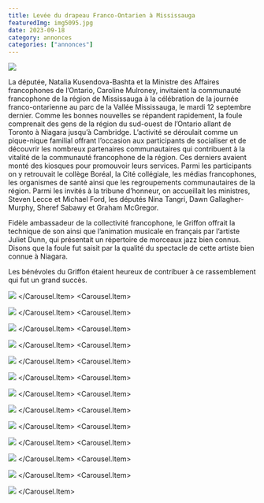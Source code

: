 ```yaml
---
title: Levée du drapeau Franco-Ontarien à Mississauga
featuredImg: img5095.jpg
date: 2023-09-18
category: annonces
categories: ["annonces"]
---
```



![](./img5095.jpg)

La députée, Natalia Kusendova-Bashta et la Ministre des Affaires francophones de l’Ontario, Caroline Mulroney, invitaient la communauté francophone de la région de Mississauga à la célébration de la journée franco-ontarienne au parc de la Vallée Mississauga, le mardi 12 septembre dernier. Comme les bonnes nouvelles se répandent rapidement, la foule comprenait des gens de la région du sud-ouest de l’Ontario allant de Toronto à Niagara jusqu’à Cambridge. L’activité se déroulait comme un pique-nique familial offrant l’occasion aux participants de socialiser et de découvrir les nombreux partenaires communautaires qui contribuent à la vitalité de la communauté francophone de la région. Ces derniers avaient monté des kiosques pour promouvoir leurs services. Parmi les participants on y retrouvait le collège Boréal, la Cité collégiale, les médias francophones, les organismes de santé ainsi que les regroupements communautaires de la région. Parmi les invités à la tribune d’honneur, on accueillait les ministres, Steven Lecce et Michael Ford, les députés Nina Tangri, Dawn Gallagher-Murphy, Sheref Sabawy et Graham McGregor. 

Fidèle ambassadeur de la collectivité francophone, le Griffon offrait la technique de son ainsi que l’animation musicale en français par l’artiste Juliet Dunn, qui présentait un répertoire de morceaux jazz bien connus. Disons que la foule fut saisit par la qualité du spectacle de cette artiste bien connue à Niagara.

Les bénévoles du Griffon étaient heureux de contribuer à ce rassemblement qui fut un grand succès.

<Carousel className="mb-5 bg-black">
<Carousel.Item>

![](./image001.jpg)
</Carousel.Item>
<Carousel.Item>

![](./image003.jpg)
</Carousel.Item>
<Carousel.Item>

![](./img5093.jpg)
</Carousel.Item>
<Carousel.Item>

![](./img5095.jpg)
</Carousel.Item>
<Carousel.Item>

![](./img5101.jpg)
</Carousel.Item>
<Carousel.Item>

![](./img5116.jpg)
</Carousel.Item>
<Carousel.Item>

![](./img5131.jpg)
</Carousel.Item>
<Carousel.Item>

![](./img5133.jpg)
</Carousel.Item>
<Carousel.Item>

![](./img5146.jpg)
</Carousel.Item>
<Carousel.Item>

![](./img5147.jpg)
</Carousel.Item>
<Carousel.Item>

![](./img5185.jpg)
</Carousel.Item>
<Carousel.Item>

![](./img5211.jpg)
</Carousel.Item>
<Carousel.Item>

![](./img5237.jpg)
</Carousel.Item>
</Carousel>
